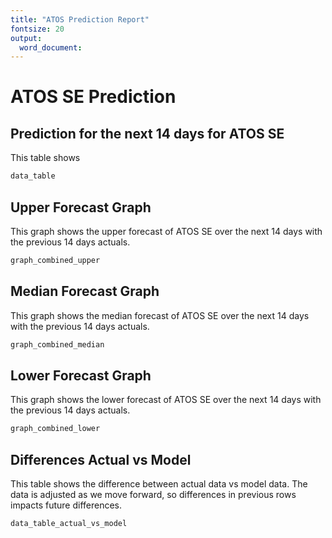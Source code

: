 ```yaml
---
title: "ATOS Prediction Report"
fontsize: 20
output:
  word_document:
---
```


# ATOS SE Prediction

## Prediction for the next 14 days for ATOS SE

This table shows

```r
data_table

```

\newpage

## Upper Forecast Graph

This graph shows the upper forecast of ATOS SE over the next 14 days with the previous 14 days actuals.

```r
graph_combined_upper

```

\newpage

## Median Forecast Graph

This graph shows the median forecast of ATOS SE over the next 14 days with the previous 14 days actuals.

```r
graph_combined_median

```

\newpage
## Lower Forecast Graph

This graph shows the lower forecast of ATOS SE over the next 14 days with the previous 14 days actuals.

```r
graph_combined_lower

```
\newpage

## Differences Actual vs Model

This table shows the difference between actual data vs model data. The data is adjusted as we move forward, so differences in previous rows impacts future differences.

```r
data_table_actual_vs_model

```
\newpage


